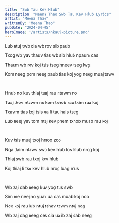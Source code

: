 ```yaml
---
title: "Swb Tau Kev Hlub"
description: "Meena Thao Swb Tau Kev Hlub Lyrics"
artist: "Meena Thao"
writtenBy: "Meena Thao"
pubDate: "2024-04-05"
heroImage: "/artists/nkauj-picture.png"
---
```


Lub ntuj twb cia wb rov sib paub

Txog wb yav thauv tias wb sib hlub npaum cas

Thaum wb rov koj tsis tseg hneev tseg lwg

Kom neeg pom neeg paub tias koj yog neeg muaj tswv

<br />

Hnub no kuv thiaj tuaj rau ntawm no

Tuaj thov ntawm no kom txhob rau txim rau koj

Txawm tias koj tsis ua li tau hais tseg

Lub neej yav tom ntej kev phem txhob muab rau koj

<br />

Kuv tsis muaj txoj hmoo zoo

Nqa daim ntawv swb kev hlub los hlub nrog koj

Thiaj swb rau txoj kev hlub

Koj thiaj li tso kev hlub nrog luag mus

<br />

Wb zaj dab neeg kuv yog tus swb

Sim me neej no yuav ua cas muab koj nco

Nco koj rau lub ntuj tshav tawm ntuj nag

Wb zaj dag neeg ces cia ua ib zaj dab neeg
